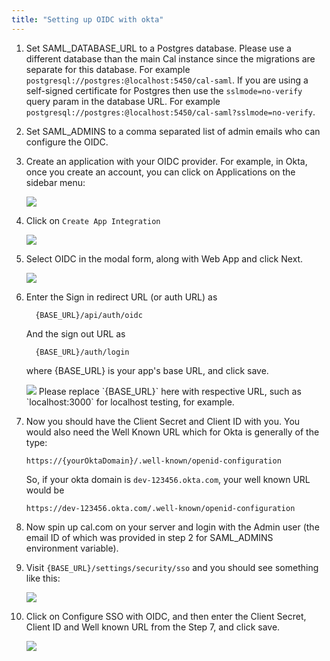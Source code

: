 ```yaml
---
title: "Setting up OIDC with okta"
---
```


1. Set SAML_DATABASE_URL to a Postgres database. Please use a different database than the main Cal instance since the migrations are separate for this database. For example `postgresql://postgres:@localhost:5450/cal-saml`. If you are using a self-signed certificate for Postgres then use the `sslmode=no-verify` query param in the database URL. For example `postgresql://postgres:@localhost:5450/cal-saml?sslmode=no-verify`.
2. Set SAML_ADMINS to a comma separated list of admin emails who can configure the OIDC.
3. Create an application with your OIDC provider. For example, in Okta, once you create an account, you can click on Applications on the sidebar menu:

    <Frame>
    <img src="/images/i1600x900-oVjaQ0tU3AnO_wrzp85.png" />
    </Frame>
4. Click on `Create App Integration`
    <Frame>
    <img src="/images/i1600x900-wrIlZkLdZ6kL_wf7mxn.png" />
    </Frame>
5. Select OIDC in the modal form, along with Web App and click Next.
    <Frame>
    <img src="/images/i1600x900-IfRWYg8XuCMI_tkwyft.png" />
    </Frame>
6. Enter the Sign in redirect URL (or auth URL) as
    ```
      {BASE_URL}/api/auth/oidc
    ```
    And the sign out URL as
    ```
      {BASE_URL}/auth/login
    ```
    where {BASE_URL} is your app's base URL, and click save.
    <Frame>
    <img src="/images/i1600x900-TqgDJpBoiR-C_onrwit.png" />
    </Frame>
    <Note>
    Please replace `{BASE_URL}` here with respective URL, such as `localhost:3000` for localhost testing, for example.
    </Note>
7. Now you should have the Client Secret and Client ID with you. You would also need the Well Known URL which for Okta is generally of the type:
    ```
    https://{yourOktaDomain}/.well-known/openid-configuration
    ```
    So, if your okta domain is `dev-123456.okta.com`, your well known URL would be
    ```
    https://dev-123456.okta.com/.well-known/openid-configuration
    ```
8. Now spin up cal.com on your server and login with the Admin user (the email ID of which was provided in step 2 for SAML_ADMINS environment variable).
9. Visit `{BASE_URL}/settings/security/sso` and you should see something like this:
    <Frame>
    <img src="/images/i1600x900-8ufcUyCOVwV6_hdudno.png" />
    </Frame>
10. Click on Configure SSO with OIDC, and then enter the Client Secret, Client ID and Well known URL from the Step 7, and click save.
    <Frame>
    <img src="/images/i1600x900-GN1NLgrcf5r4_tmhni3.png" />
    </Frame>
